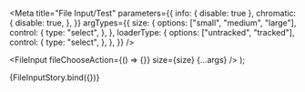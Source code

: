 

<Meta
  title="File Input/Test"
  parameters={{
    info: { disable: true },
    chromatic: {
      disable: true,
    },
  }}
  argTypes={{
    size: {
      options: ["small", "medium", "large"],
      control: {
        type: "select",
      },
    },
    loaderType: {
      options: ["untracked", "tracked"],
      control: {
        type: "select",
      },
    },
  }}
/>

  <FileInput fileChooseAction={() => {}} size={size} {...args} />
);

<Preview>
  <Story
    name="default"
    args={{
      size: "medium",
      disabled: false,
      error: "",
      warning: "",
      isUploading: false,
      allowMultiple: false,
      draggable: false,
      dragPlaceholder: "",
      label: "File input",
      hintText: "",
      loaderType: "untracked",
      progress: 0,
      readOnly: false,
    }}
  >
    {FileInputStory.bind({})}
  </Story>
</Preview>
